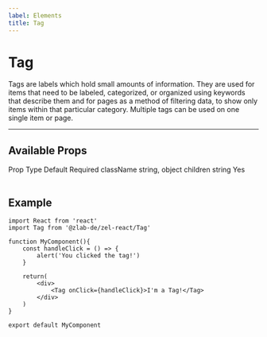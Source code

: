```yaml
---
label: Elements
title: Tag
---
```



# Tag

Tags are labels which hold small amounts of information. They are used for items that need to be labeled, categorized, or organized using keywords that describe them and for pages as a method of filtering data, to show only items within that particular category. Multiple tags can be used on one single item or page.

---

## Available Props

<Table title="Tag Props" style={{ marginBottom: 60 }}>
  <TableHeader>
    <TableCell>Prop</TableCell>
    <TableCell>Type</TableCell>
    <TableCell>Default</TableCell>
    <TableCell>Required</TableCell>
  </TableHeader>
  <TableBody>
    <TableRow color="white">
      <TableCell scope="row" component="th">
        className
      </TableCell>
      <TableCell>string, object</TableCell>
      <TableCell />
      <TableCell />
    </TableRow>
    <TableRow color="gray">
      <TableCell scope="row" component="th">
        children
      </TableCell>
      <TableCell>string</TableCell>
      <TableCell />
      <TableCell>Yes</TableCell>
    </TableRow>
  </TableBody>
</Table>

## Example

<div style={{ marginBottom: 30 }}>
  <TagExample />
</div>

```
import React from 'react'
import Tag from '@zlab-de/zel-react/Tag'

function MyComponent(){
    const handleClick = () => {
        alert('You clicked the tag!')
    }

    return(
        <div>
            <Tag onClick={handleClick}>I'm a Tag!</Tag>
        </div>
    )
}

export default MyComponent
```
